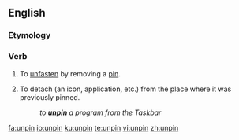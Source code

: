 ==English==

===Etymology===
{{prefix|un|pin|lang=en}}

===Verb===
{{en-verb|unpins|unpinning|unpinned}}

# {{lb|en|transitive}} To [[unfasten]] by removing a [[pin]].
# {{lb|en|transitive|computing|GUI}} To detach (an icon, application, etc.) from the place where it was previously pinned.
#: ''to '''unpin''' a program from the Taskbar''

[[fa:unpin]]
[[io:unpin]]
[[ku:unpin]]
[[te:unpin]]
[[vi:unpin]]
[[zh:unpin]]